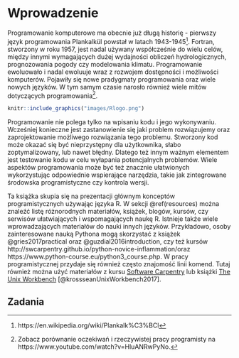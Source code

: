 # Wprowadzenie {#wprowadzenie}



<!-- why we code? -->
<!-- cost of reproduction! (economy) -->
<!-- money, money, money -->
<!-- reproducibility -->

Programowanie komputerowe ma obecnie już długą historię<!--^[footnote o programowaniu niekomputerowym-https://en.wikipedia.org/wiki/History_of_programming_languages]--> - pierwszy język programowania Plankalkül powstał w latach 1943-1945^[https://en.wikipedia.org/wiki/Plankalk%C3%BCl].
Fortran, stworzony w roku 1957, jest nadal używany współcześnie do wielu celów, między innymi wymagających dużej wydajności obliczeń hydrologicznych, prognozowania pogody czy modelowania klimatu.
Programowanie ewoluowało i nadal ewoluuje wraz z rozwojem dostępności i możliwości komputerów.
Pojawiły się nowe pradygmaty<!--^[wyjaśnij]--> programowania oraz wiele nowych języków.
W tym samym czasie narosło również wiele mitów dotyczących programowania^[Zobacz porównanie oczekiwań i rzeczywistej pracy programisty na https://www.youtube.com/watch?v=HluANRwPyNo.].

<!-- mit samotnego programisty -->
<!-- mit wielkiego produktu -->
<!-- mit tego, że programują tylko programiści (aka domain knowladge) -->
<!-- mit, że programiśći są dobrzy z matematyki/być geniuszem (I don’t mind failing repeatedly, and learning from my mistakes) -->
<!-- mit, że trzeba zapamiętać kod, etc -->
<!-- mit, You Can Master a Language in a Few Weeks -->
<!-- mit, Coding is Simply the Act of Writing Code -->
<!-- mit, Coding Starts and Ends With a Computer -->
<!-- mit, there is only one good solution -->
<!-- mit, Learning ends after the course completion -->
<!-- mit, że to męska praca -->
<!-- mit, programista = haker -->
<!-- mit czarnego ekranu -->

<!-- impostor syndrome -->

<!-- akapit o złożoności -->
<!-- historia (języki ewoluują) -->
<!-- + many ways to solve the same problem -->
<!-- geoinformacyjne przykłady -->



<!-- group work -->

<!-- https://csgillespie.github.io/efficientR/collaboration.html#coding-style -->
<!-- There are, however, general principles that most programmers agree on, such as: -->

<!--     Use modular code; -->
<!--     Comment your code; -->
<!--     Don’t Repeat Yourself (DRY); -->
<!--     Be concise, clear and consistent. -->

<!-- lista języków -->
<!-- Java, C, Python, C++, Visual Basic .NET, JavaScript, C#, PHP, SQL, Objective-C, Assembly, Perl -->
<!-- why r (https://adv-r.hadley.nz/introduction.html)-->

<!-- (\@ref(fig:rlogo)).  -->

```r
knitr::include_graphics("images/Rlogo.png")
```

<!-- gdzie zdobyć wiedzę (online resources) -->
<!-- everything takes time -->

Programowanie nie polega tylko na wpisaniu kodu i jego wykonywaniu. 
Wcześniej konieczne jest zastanowienie się jaki problem rozwiązujemy oraz zaprojektowanie możliwego rozwiązania tego problemu.
Stworzony kod może okazać się być nieprzystępny dla użytkownika, słabo zoptymalizowany, lub nawet błędny. 
Dlatego też innym ważnym elementem jest testowanie kodu w celu wyłapania potencjalnych problemów.
Wiele aspektów programowania może być też znacznie ułatwionych wykorzystując odpowiednie wspierające narzędzia, takie jak zintegrowane środowska programistyczne czy kontrola wersji.

<!-- domain knowladge -->

<!-- whyr -->

Ta książka skupia się na prezentacji głównym konceptów programistycznych używając języka R. 
W sekcji \@ref(resources) można znaleźć listę różnorodnych materiałów, książek, blogów, kursów, czy serwisów ułatwiających i wspomagających naukę R.
Istnieje także wiele wprowadzających materiałów do nauki innych języków.
Przykładowo, osoby zainteresowane nauką Pythona mogą skorzystać z książek @gries2017practical oraz @guzdial2016introduction, czy też kursów http://swcarpentry.github.io/python-novice-inflammation/oraz https://www.python-course.eu/python3_course.php. 
W pracy programistycznej przydaje się również często znajomość linii komend.
Tutaj również można użyć materiałów z kursu [Software Carpentry](https://swcarpentry.github.io/shell-novice/) lub książki [The Unix Workbench ](https://seankross.com/the-unix-workbench/) [@krossseanUnixWorkbench2017].

<!-- https://rstudio.cloud/learn/primers -->
<!-- http://jarekj.home.amu.edu.pl/?page_id=36 -->
<!-- https://speakerdeck.com/jennybc/zen-and-the-art-of-workflow-maintenance -->

## Zadania
